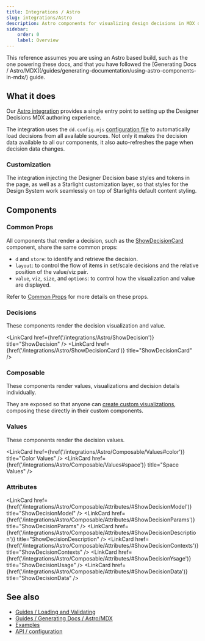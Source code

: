 ```yaml
---
title: Integrations / Astro
slug: integrations/Astro
description: Astro components for visualizing design decisions in MDX docs.
sidebar:
    order: 0
    label: Overview
---
```




<Aside type="note">
    This reference assumes you are using an Astro based build, such as the one powering these docs,
    and that you have followed the [Generating Docs /
    Astro/MDX](/guides/generating-documentation/using-astro-components-in-mdx/) guide.
</Aside>

## What it does

Our [Astro integration](/integrations/Astro) provides a single entry point to setting up the Designer Decisions MDX authoring experience.

The integration uses the `dd.config.mjs` [configuration file](/api/configuration) to automatically load decisions from all available sources. Not only it makes the decision data available to all our components, it also auto-refreshes the page when decision data changes.

### Customization

The integration injecting the Designer Decision base styles and tokens in the page, as well as a Starlight customization layer, so that styles for the Design System work seamlessly on top of Starlights default content styling.

## Components

### Common Props

All components that render a decision, such as the [ShowDecisionCard](/integrations/Astro/ShowDecisionCard/) component, share the same common props:

-   `d` and `store`: to identify and retrieve the decision.
-   `layout`: to control the flow of items in set/scale decisions and the relative position of the value/viz pair.
-   `value`, `viz`, `size`, and `options`: to control how the visualization and value are displayed.

Refer to [Common Props](/integrations/Astro/Props) for more details on these props.

### Decisions

These components render the decision visualization and value.

<LinkCard href={href('/integrations/Astro/ShowDecision')} title="ShowDecision" />
<LinkCard href={href('/integrations/Astro/ShowDecisionCard')} title="ShowDecisionCard" />

### Composable

These components render values, visualizations and decision details individually.

They are exposed so that anyone can
[create custom visualizations](/guides/generating-documentation/creating-custom-visualizations/),
composing these directly in their custom components.

### Values

These components render the decision values.

<LinkCard href={href('/integrations/Astro/Composable/Values#color')} title="Color Values" />
<LinkCard href={href('/integrations/Astro/Composable/Values#space')} title="Space Values" />

### Attributes

<LinkCard
    href={href('/integrations/Astro/Composable/Attributes/#ShowDecisionModel')}
    title="ShowDecisionModel"
/>
<LinkCard
    href={href('/integrations/Astro/Composable/Attributes/#ShowDecisionParams')}
    title="ShowDecisionParams"
/>
<LinkCard
    href={href('/integrations/Astro/Composable/Attributes/#ShowDecisionDescription')}
    title="ShowDecisionDescription"
/>
<LinkCard
    href={href('/integrations/Astro/Composable/Attributes/#ShowDecisionContexts')}
    title="ShowDecisionContexts"
/>
<LinkCard
    href={href('/integrations/Astro/Composable/Attributes/#ShowDecisionYsage')}
    title="ShowDecisionUsage"
/>
<LinkCard
    href={href('/integrations/Astro/Composable/Attributes/#ShowDecisionData')}
    title="ShowDecisionData"
/>

## See also

-   [Guides / Loading and Validating](/guides/loading-and-validating-design-decisions/)
-   [Guides / Generating Docs / Astro/MDX](/guides/generating-documentation/using-astro-components-in-mdx/)
-   [Examples](/examples)
-   [API / configuration](/api/designer-functions/Builder/staticStoreBuilder)

